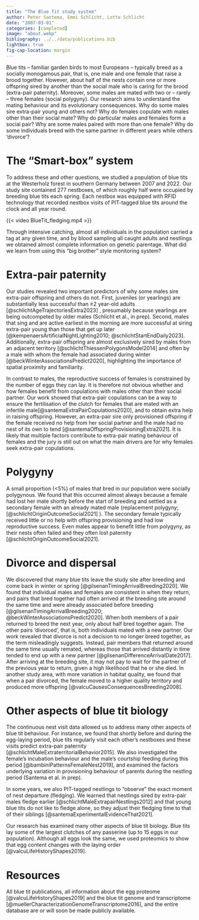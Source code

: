 ```yaml
---
title: "The Blue Tit study system"
author: Peter Santema, Emmi Schlicht, Lotte Schlicht
date: "2007-03-01" 
categories: [completed] 
image: "about.webp"
bibliography: ../../data/publications.bib
lightbox: true
fig-cap-location: margin
---
```



Blue tits – familiar garden birds to most Europeans – typically breed as a socially monogamous pair, that is, one male and one female that raise a brood together. However, about half of the nests contain one or more offspring sired by another than the social male who is caring for the brood (extra-pair paternity). Moreover, some males are mated with two or – rarely – three females (social polygyny). Our research aims to understand the mating behaviour and its evolutionary consequences. Why do some males sire extra-pair young and others not? Why do females copulate with males other than their social mate? Why do particular males and females form a social pair? Why are some males paired with more than one female? Why do some individuals breed with the same partner in different years while others ‘divorce’?

# The "Smart-box" system

To address these and other questions, we studied a population of blue tits at the Westerholz forest in southern Germany between 2007 and 2022. Our study site contained 277 nestboxes, of which roughly half were occupied by breeding blue tits each spring. Each nestbox was equipped with RFID technology that recorded nestbox visits of PIT-tagged blue tits around the clock and all year round. 

{{< video BlueTit_fledging.mp4 >}}

Through intensive catching, almost all individuals in the population carried a tag at any given time, and by blood sampling all caught adults and nestlings we obtained almost complete information on genetic parentage. What did we learn from using this “big brother” style monitoring system? 

# Extra-pair paternity

Our studies revealed two important predictors of why some males sire extra-pair offspring and others do not. First, juveniles (or yearlings) are substantially less successful than ≥2 year-old adults [@schlichtAgeTrajectoriesExtra2023] , presumably because yearlings are being outcompeted by older males (Schlicht et al., in prep). Second, males that sing and are active earliest in the morning are more successful at siring extra-pair young than those that get up later [@kempenaersArtificialNightLighting2010; @schlichtStartEndDaily2023]. Additionally, extra-pair offspring are almost exclusively sired by males from an adjacent territory [@schlichtThiessenPolygonsModel2014] and often by a male with whom the female had associated during winter [@beckWinterAssociationsPredict2020], highlighting the importance of spatial proximity and familiarity.

In contrast to males, the reproductive success of females is constrained by the number of eggs they can lay. It is therefore not obvious whether and how females benefit from copulations with males other than their social partner. Our work showed that extra-pair copulations can be a way to ensure the fertilisation of the clutch for females that are mated with an infertile male[@santemaExtraPairCopulations2020], and to obtain extra help in raising offspring. However, an extra-pair sire only provisioned offspring if the female received no help from her social partner and the male had no nest of its own to tend [@santemaOffspringProvisioningExtra2021]. It is likely that multiple factors contribute to extra-pair mating behaviour of females and the jury is still out on what the main drivers are for why females seek extra-pair copulations.

# Polygyny

A small proportion (<5%) of males that bred in our population were socially polygynous. We found that this occurred almost always because a female had lost her mate shortly before the start of breeding and settled as a secondary female with an already mated male (replacement polygyny; [@schlichtOriginOutcomeSocial2021] ). The secondary female typically received little or no help with offspring provisioning and had low reproductive success. Even males appear to benefit little from polygyny, as their nests often failed and they often lost paternity [@schlichtOriginOutcomeSocial2021].

# Divorce and dispersal

We discovered that many blue tits leave the study site after breeding and come back in winter or spring [@gilsenanTimingArrivalBreeding2020].  We found that individual males and females are consistent in when they return, and pairs that bred together had often arrived at the breeding site around the same time and were already associated before breeding [@gilsenanTimingArrivalBreeding2020; @beckWinterAssociationsPredict2020]. When both members of a pair returned to breed the next year, only about half bred together again. The other pairs ‘divorced’, that is, both individuals mated with a new partner. Our work revealed that divorce is not a decision to no longer breed together, as the term misleadingly suggests. Instead, pair members that returned around the same time usually remated, whereas those that arrived distantly in time tended to end up with a new partner [@gilsenanDifferenceArrivalDate2017]. After arriving at the breeding site, it may not pay to wait for the partner of the previous year to return, given a high likelihood that he or she died. In another study area, with more variation in habitat quality, we found that when a pair divorced, the female moved to a higher quality territory and produced more offspring [@valcuCausesConsequencesBreeding2008].

# Other aspects of blue tit biology

The continuous nest visit data allowed us to address many other aspects of blue tit behaviour. For instance, we found that shortly before and during the egg-laying period, blue tits regularly visit each other’s nestboxes and these visits predict extra-pair paternity [@schlichtMaleExtraterritorialBehavior2015]. We also investigated the female’s incubation behaviour and the male’s courtship feeding during this period [@bambiniPatternsFemaleNest2019], and examined the factors underlying variation in provisioning behaviour of parents during the nestling period (Santema et al. in prep). 

In some years, we also PIT-tagged nestlings to “observe” the exact moment of nest departure (fledging). We learned that nestlings sired by extra-pair males fledge earlier [@schlichtMaleExtrapairNestlings2012] and that young blue tits do not like to fledge alone, so they adjust their fledging time to that of their siblings [@santemaExperimentalEvidenceThat2021]. 

Our research has examined many other aspects of blue tit biology. Blue tits lay some of the largest clutches of any passerine (up to 15 eggs in our population). Although all eggs look the same, we used proteomics to show that egg content changes with the laying order [@valcuLifeHistoryShapes2019]. 

# Resources

All blue tit publications, all information about the egg proteome [@valcuLifeHistoryShapes2019] and the blue tit genome and transcriptome [@muellerCharacterizationGenomeTranscriptome2016], and the entire database are or will soon be made publicly available. 
